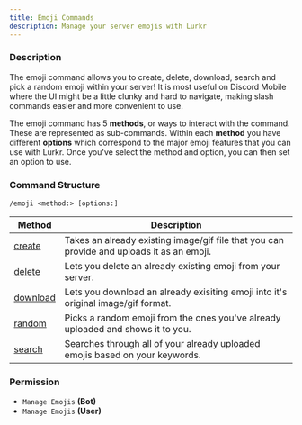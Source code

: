 ```yaml
---
title: Emoji Commands
description: Manage your server emojis with Lurkr
---
```


### Description

The emoji command allows you to create, delete, download, search and pick a random emoji within your server! It is most
useful on Discord Mobile where the UI might be a little clunky and hard to navigate, making slash commands easier and
more convenient to use.

The emoji command has 5 **methods**, or ways to interact with the command. These are represented as sub-commands. Within
each **method** you have different **options** which correspond to the major emoji features that you can use with Lurkr.
Once you've select the method and option, you can then set an option to use.

### Command Structure

```
/emoji <method:> [options:]
```

| Method                       | Description                                                                               |
| ---------------------------- | ----------------------------------------------------------------------------------------- |
| [create](./emoji/create)     | Takes an already existing image/gif file that you can provide and uploads it as an emoji. |
| [delete](./emoji/delete)     | Lets you delete an already existing emoji from your server.                               |
| [download](./emoji/download) | Lets you download an already exisiting emoji into it's original image/gif format.         |
| [random](./emoji/random)     | Picks a random emoji from the ones you've already uploaded and shows it to you.           |
| [search](./emoji/search)     | Searches through all of your already uploaded emojis based on your keywords.              |

### Permission

- `Manage Emojis` **(Bot)**
- `Manage Emojis` **(User)**

